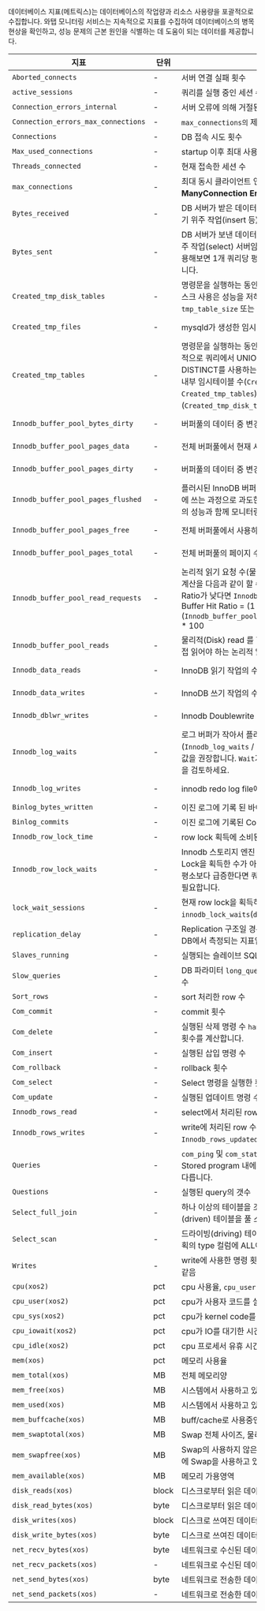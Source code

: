 데이터베이스 지표(메트릭스)는 데이터베이스의 작업량과 리소스 사용량을 포괄적으로 수집합니다. 와탭 모니터링 서비스는 지속적으로 지표를 수집하여 데이터베이스의 병목 현상을 확인하고, 성능 문제의 근본 원인을 식별하는 데 도움이 되는 데이터를 제공합니다.

<div class='db-metric-4'>

| 지표 | 단위 | 설명 | 카테고리 |
| --- | -- | --- | --- |
| `Aborted_connects` | - | 서버 연결 실패 횟수 | Connection |
| `active_sessions` | - | 쿼리를 실행 중인 세션 수. `Threads_running`과 같음 | Connection |
| `Connection_errors_internal` | - | 서버 오류에 의해 거절된 커넥션 수 | Connection |
| `Connection_errors_max_connections` | - | `max_connections의` 제한으로 거절된 커넥션의 수 | Connection |
| `Connections` | - | DB 접속 시도 횟수 | Connection |
| `Max_used_connections` | - | startup 이후 최대 사용 커넥션 수 | Connection |
| `Threads_connected` | - | 현재 접속한 세션 수 | Connection |
| `max_connections` | - | 최대 동시 클라이언트 연결 수, 커넥션 수가 부족할 경우 **Too ManyConnection Error**가 발생할 수 있습니다. | Info |
| `Bytes_received` | - | DB 서버가 받은 데이터 `bytes`, `Bytes_received`가 높다면 이 서버는 쓰기 위주 작업(insert 등) 서버임을 알 수 있습니다. | MySQL Resource |
| `Bytes_sent` | - | DB 서버가 보낸 데이터 `bytes`, `Bytes_sent`가 높다면 이 서버는 읽기 위주 작업(select) 서버임을 알 수 있습니다. `Questions`, `Uptime`과 함께 응용해보면 1개 쿼리당 평균 Byte, 시간당 처리 Byte 등을 계산 할 수 있습니다. | MySQL Resource |
| `Created_tmp_disk_tables` | - | 명령문을 실행하는 동안 서버에서 디스크에 생성한 임시 테이블 개수. 디스크 사용은 성능을 저하시킬 수 있으므로 이 값이 커지면 `tmp_table_size` 또는 `max_heap_table_size` 값 조정을 검토합니다. | MySQL Resource |
| `Created_tmp_files` | - | mysqld가 생성한 임시 파일 수 | MySQL Resource |
| `Created_tmp_tables` | - | 명령문을 실행하는 동안 서버에 의해 생성된 내부 임시 테이블의 수. 일반적으로 쿼리에서 UNION ALL을 사용하거나 ORDER BY, GROUP BY, DISTINCT를 사용하는 몇가지 경우 임시테이블이 사용될 수 있습니다. 총 내부 임시테이블 수(`Created_tmp_disk_tables` + `Created_tmp_tables`) 대비 디스크상의 임시테이블 수(`Created_tmp_disk_tables`)가 높지 않은 것이 좋습니다.(10%미만) | MySQL Resource |
| `Innodb_buffer_pool_bytes_dirty` | - | 버퍼풀의 데이터 중 변경된 바이트 수(더티 데이터 수) | MySQL Resource |
| `Innodb_buffer_pool_pages_data` | - | 전체 버퍼풀에서 현재 사용 중인 버퍼풀 페이지 수 | MySQL Resource |
| `Innodb_buffer_pool_pages_dirty` | - | 버퍼풀의 데이터 중 변경된 페이지 수(더티 페이지 수) | MySQL Resource |
| `Innodb_buffer_pool_pages_flushed` | - | 플러시된 InnoDB 버퍼풀 페이지 수. 이는 버퍼풀의 더티 데이터를 디스크에 쓰는 과정으로 과도한 flush는 디스크에 부담을 줄 수 있으므로 디스크의 성능과 함께 모니터링해야 합니다. | MySQL Resource |
| `Innodb_buffer_pool_pages_free` | - | 전체 버퍼풀에서 사용하지 않은(사용 가능한) 페이지 수 | MySQL Resource |
| `Innodb_buffer_pool_pages_total` | - | 전체 버퍼풀의 페이지 수 | MySQL Resource |
| `Innodb_buffer_pool_read_requests` | - | 논리적 읽기 요청 수(물리적 읽기를 포함). **Inodb buffer pool hit ratio** 계산을 다음과 같이 할 수 있으며, 90% 이상을 권장합니다. 만약 Hit Ratio가 낮다면 `Innodb_buffer_pool_size` 증설을 검토합니다.<br/>Buffer Hit Ratio = (1 - (`Innodb_buffer_pool_reads`/`Innodb_buffer_pool_read_requests`)) * 100 | MySQL Resource |
| `Innodb_buffer_pool_reads` | - | 물리적(Disk) read 를 한 횟수. Innodb 버퍼풀에 없어서 디스크에서 직접 읽어야 하는 논리적 읽기 요청 수. | MySQL Resource |
| `Innodb_data_reads` | - | InnoDB 읽기 작업의 수 (`InnoDB_Data_Read`와 혼동되지 않음). | MySQL Resource |
| `Innodb_data_writes` | - | InnoDB 쓰기 작업의 수. | MySQL Resource |
| `Innodb_dblwr_writes` | - | Innodb Doublewrite 버퍼에 대한 쓰기 수. | MySQL Resource |
| `Innodb_log_waits` | - | 로그 버퍼가 작아서 플러시 될 때까지 기다린 횟수. Redo log 경합 비율은 (`Innodb_log_waits` / `Innodb_log_writes`) 로 계산할 수 있으며 1 미만 값을 권장합니다. `Wait`가 높다면 `innodb_log_buffer_size`를 늘리는 것을 검토하세요. | MySQL Resource |
| `Innodb_log_writes` | - | innodb redo log file에 대한 물리적 쓰기 수 | MySQL Resource |
| `Binlog_bytes_written` | - | 이진 로그에 기록 된 바이트 수. | Performance |
| `Binlog_commits` | - | 이진 로그에 기록된 Commit 수. | Performance |
| `Innodb_row_lock_time` | - | row lock 획득에 소비된 총 시간(milliseconds) | Performance |
| `Innodb_row_lock_waits` | - | Innodb 스토리지 엔진 테이블에서 row lock을 기다려야 하는 횟수. Lock을 획득한 수가 아닌 lock을 얻기 위해 대기하는 횟수로, 이 지표가 평소보다 급증한다면 쿼리 대기가 발생(락 경합)하는 것으로 쿼리 튜닝이 필요합니다. | Performance |
| `lock_wait_sessions` | - | 현재 row lock을 획득하기 위해 대기중인 수. `innodb_lock_waits`(`data_lock_waits`)의 건수입니다. | Performance |
| `replication_delay` | - | Replication 구조일 경우 replication db에 반영되는 지연시간. Slave DB에서 측정되는 지표입니다. | Performance |
| `Slaves_running` | - | 실행되는 슬레이브 SQL 스레드 수. | Performance |
| `Slow_queries` | - | DB 파라미터 `long_query_time`(초)에 설정한 시간 이상으로 실행된 쿼리 수 | Performance |
| `Sort_rows` | - | sort 처리한 row 수 | Performance |
| `Com_commit` | - | commit 횟수 | Throughput |
| `Com_delete` | - | 실행된 삭제 명령 수 `handler_delete`와는 다른 행이 테이블에서 삭제된 횟수를 계산합니다. | Throughput |
| `Com_insert` | - | 실행된 삽입 명령 수 | Throughput |
| `Com_rollback` | - | rollback 횟수 | Throughput |
| `Com_select` | - | Select 명령을 실행한 횟수 | Throughput |
| `Com_update` | - | 실행된 업데이트 명령 수 | Throughput |
| `Innodb_rows_read` | - | select에서 처리된 row 수 | Throughput |
| `Innodb_rows_writes` | - | write에 처리된 row 수. `Innodb_rows_inserted` + `Innodb_rows_updated` + `Innodb_rows_deleted`와 같음 | Throughput |
| `Queries` | - | `com_ping` 및 `com_statistics`를 제외한 서버에서 실행한 명령문 수. Stored program 내에서 실행된 진술도 계산한다는 점에서 `Questions`과 다릅니다. | Throughput |
| `Questions` | - | 실행된 query의 갯수 | Throughput |
| `Select_full_join` | - | 하나 이상의 테이블을 조인할 경우 인덱스를 사용하지 않고 드리븐(driven) 테이블을 풀 스캔(full scan)한 횟수 | Throughput |
| `Select_scan` | - | 드라이빙(driving) 테이블을 풀 스캔(full scan)한 횟수. 이 경우 실행 계획의 type 컬럼에 ALL이 표시됩니다. | Throughput |
| `Writes` | - | write에 사용한 명령 횟수. `Com_insert` + `Com_update` + `Com_delete`와 같음 | Throughput |
| `cpu(xos2)` |  pct | cpu 사용율, `cpu_user` + `cpu_sys` + `cpu_iowait`의 합 | XOS |
| `cpu_user(xos2)` |  pct | cpu가 사용자 코드를 실행하는데 소요한 시간 | XOS |
| `cpu_sys(xos2)` |  pct | cpu가 kernel code를 수행한 시간 | XOS |
| `cpu_iowait(xos2)` |  pct | cpu가 IO를 대기한 시간 | XOS |
| `cpu_idle(xos2)` |  pct | cpu 프로세서 유휴 시간 | XOS |
| `mem(xos)` |  pct | 메모리 사용율 | XOS |
| `mem_total(xos)` |  MB | 전체 메모리양 | XOS |
| `mem_free(xos)` |  MB | 시스템에서 사용하고 있지 않은 메모리양 | XOS |
| `mem_used(xos)` |  MB | 시스템에서 사용하고 있는 메모리양 | XOS |
| `mem_buffcache(xos)` |  MB | buff/cache로 사용중인 메모리양 | XOS |
| `mem_swaptotal(xos)` |  MB | Swap 전체 사이즈, 물리메모리가 부족한 경우를 대비하여 설정합니다. | XOS |
| `mem_swapfree(xos)` |  MB | Swap의 사용하지 않은 영역, Swap 영역은 디스크 공간에 확보되기 때문에 Swap을 사용하고 있다면 시스템 성능이 급격하게 떨어질 수 있습니다. | XOS |
| `mem_available(xos)` |  MB | 메모리 가용영역 | XOS |
| `disk_reads(xos)` | block | 디스크로부터 읽은 데이터의 양 | XOS |
| `disk_read_bytes(xos)` | byte | 디스크로부터 읽은 데이터의 양 | XOS |
| `disk_writes(xos)` | block | 디스크로 쓰여진 데이터의 양 | XOS |
| `disk_write_bytes(xos)` | byte | 디스크로 쓰여진 데이터의 양 | XOS |
| `net_recv_bytes(xos)` | byte | 네트워크로 수신된 데이터의 양 | XOS |
| `net_recv_packets(xos)` |   - | 네트워크로 수신된 데이터 패킷의 수 | XOS |
| `net_send_bytes(xos)` | byte | 네트워크로 전송한 데이터의 양 | XOS |
| `net_send_packets(xos)` |   - | 네트워크로 전송한 데이터 패킷의 수 | XOS |

</div>